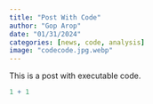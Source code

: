 ```yaml
---
title: "Post With Code"
author: "Gop Arop"
date: "01/31/2024"
categories: [news, code, analysis]
image: "codecode.jpg.webp"
---
```


This is a post with executable code.

```r
1 + 1
```
